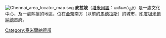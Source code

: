 {{Multiple issues|
{{Expand language|1=en|time=2022-02-16T02:01:22+00:00}}
{{Unreferenced|time=2022-02-16T02:01:22+00:00}}
}}
[[File:Chennai_area_locator_map.svg|thumb]]
'''麥拉坡'''（[[塔米爾語|塔米爾語]]：மயிலாப்பூர்）是一處文化中心，及一處熙攘的地區，位在[[金奈|金奈]]南方（以前的[[馬德拉斯|馬德拉斯]]）的城市，[[印度|印度]][[坦米爾納德|坦米爾納德]]首府。

{{India-geo-stub}}
[[Category:泰米爾納德邦|Category:泰米爾納德邦]]